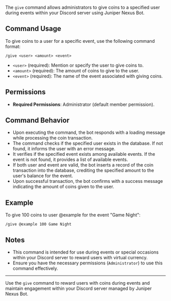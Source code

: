The `give` command allows administrators to give coins to a specified user during events within your Discord server using Juniper Nexus Bot.

## Command Usage

To give coins to a user for a specific event, use the following command format:

```
/give <user> <amount> <event>
```

-   `<user>` (required): Mention or specify the user to give coins to.
-   `<amount>` (required): The amount of coins to give to the user.
-   `<event>` (required): The name of the event associated with giving coins.

## Permissions

-   **Required Permissions**: Administrator (default member permission).

## Command Behavior

-   Upon executing the command, the bot responds with a loading message while processing the coin transaction.
-   The command checks if the specified user exists in the database. If not found, it informs the user with an error message.
-   It verifies if the specified event exists among available events. If the event is not found, it provides a list of available events.
-   If both user and event are valid, the bot inserts a record of the coin transaction into the database, crediting the specified amount to the user's balance for the event.
-   Upon successful transaction, the bot confirms with a success message indicating the amount of coins given to the user.

## Example

To give 100 coins to user @example for the event "Game Night":

```
/give @example 100 Game Night
```

## Notes

-   This command is intended for use during events or special occasions within your Discord server to reward users with virtual currency.
-   Ensure you have the necessary permissions (`Administrator`) to use this command effectively.

---

Use the `give` command to reward users with coins during events and maintain engagement within your Discord server managed by Juniper Nexus Bot.
